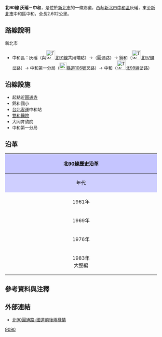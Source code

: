 {{Infobox TwRoad|
|Type=th
|Code=北90線
|Num=tp90
|Level=鄉道
|Name=圓通路
|Length=2.602
|Start=[[新北市|新北市]][[中和區|中和區]]灰磘{{r|start}}
|End=新北市中和區中和
|OldNum=[[File:TW_THWtp91.png|30px]]
|OldNumB=1961
|OldNumE=1975
|OldNum2=[[File:TW_THWtp91-1.png|30px]]北91-1
|OldNum2B=1976
|OldNum2E=1982
}}
'''北90線 灰磘－中和'''{{r|start}}，是位於[[新北市|新北市]]的一條鄉道，西起[[新北市|新北市]][[中和區|中和區]]灰磘{{r|start}}，東至[[新北市|新北市]]中和區中和，全長2.602公里。{{r|thb}}

==路線說明==
;新北市
*中和區：灰磘（與[[File:TW_THWtp91.png|30px]][[北91線|北91線]]共用端點）→（圓通路）→ 錦和（[[File:TW_THWtp97.png|30px]][[北97線|北97線]]岔路）→ 中和第一分局（[[File:TW_CHW106.svg|23px]][[縣道106號|縣道106號]]叉路）→ 中和（[[File:TW_THWtp99.png|30px]][[北99線|北99線]]岔路）

==沿線設施==
*起點近[[圓通禪寺|圓通寺]]
*錦和國小
*[[台北客運|台北客運]]中和站
*[[雙和醫院|雙和醫院]]
*大同育幼院
*中和第一分局

==沿革==
{| class="wikitable" style="width: 100%"
! style="text-align:center; background:#C5C5FF; color:black" colspan=3 align=center | 北90線歷史沿革
|- 
! style="text-align:center; background:#CFCFFF; color:black" width="8%" | 年代 !! style="text-align:center; background:#D3D3FF; color:black" width="46%" | 本編號沿革 !! style="text-align:center; background:#D3D3FF; color:black" width="46%" | 本路線沿革
|- 
! 1961年{{r|gazette}}
| [[江子翠|江子翠]]－[[板橋區_(新北市)|板橋]]間3.869 km ||rowspan=2 |當時為[[File:TW_THWtp91.png|30px]][[台北縣鄉道列表_(1966年)|北91線]]{{r|tp91_1966}}（[[江子翠|江子翠]]－[[中和區|中和]]間8.072 km）
|-
! 1969年{{r|gazette1969}}
| [[華江橋|華江橋]]通車，原[[File:TW_PHW3.svg|23px]][[台3線|台3線]]自[[光復橋|光復橋]]改線至[[華江橋|華江橋]]，[[File:TW_THWtp90.png|30px]]北90線'''解編'''。
|-
! 1976年{{r|gazette1976}}
| 將編號重新編予溪子口－七張線3.730 km || [[#行經行政區域|圓通路段]]改為'''[[File:TW_THWtp91-1.png|30px]][[台北縣鄉道列表_(1966年)#1976年|北91-1線]]'''（灰磘－中和間2.568 km）。
|-
! 1983年<br>大整編
| 改為[[File:TW_THWtp101.png|30px]]北101線（溪子口－七張線2.686 km） || 改為[[File:TW_THWtp90.png|30px]]北90線（灰磘－中和間2.581 km）
|}

==參考資料與注釋==
{{reflist|refs=

<ref name="start">公路總局資料中將本線起點地名作'''牛埔'''，但依實際起點位置應改'''灰磘'''為宜。</ref>

<ref name="thb">[http://spreadsheets.google.com/pub?key=0Avc0r7dng8JrdFF0YmRlSEl1dWhxVmJtR2hwZDFmcFE&gid=0 公路總局最新資料]{{dead link|date=2017年11月 |bot=InternetArchiveBot |fix-attempted=yes }}</ref>

<ref name="gazette">{{cite web|url=http://gaz.ncl.edu.tw/detail.jsp?sysid=E0921514 |title=公告臺灣省縣鄉道及專用公路路線里程-{表}- |accessdate=2010-06-10 |date=1966-08-01 |work=政府公報資訊網 |publisher=臺灣省政府}}</ref>

<ref name="tp91_1966">當時的北91線路線為板橋三民路（文化路起） → 中和員山路 → 圓通路 → 南山路（中和路止）。</ref>

<ref name="gazette1969">{{cite web|url=http://gaz.ncl.edu.tw/detail.jsp?sysid=E0869562 |title=民國五十八年度公路系統路線異動表 |accessdate=2010-08-19 |date=1970-04-03 |work=政府公報資訊網 |publisher=臺灣省政府}}</ref>

<ref name="gazette1976">{{cite web|url=http://gaz.ncl.edu.tw/detail.jsp?sysid=E0814166 |title=公告「65年度臺灣省公路資料統計表」 |accessdate=2010-08-19 |date=1977-09-09 |work=政府公報資訊網 |publisher=臺灣省政府}}</ref>

}}

==外部連結==
*[http://www.wretch.cc/blog/walley/12272232 北90圓通路-國道前後兩樣情]

{{新北市鄉道}}

[[Category:新北市區道|9090]]